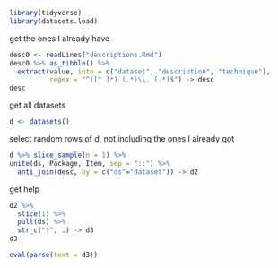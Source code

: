 ```r
library(tidyverse)
library(datasets.load)
```

get the ones I already have

```r
desc0 <- readLines("descriptions.Rmd")
desc0 %>% as_tibble() %>% 
  extract(value, into = c("dataset", "description", "technique"), 
          regex = "^([^ ]*) (.*)\\. (.*)$") -> desc
desc
```


get all datasets

```r
d <- datasets()
```

select random rows of d, not including the ones I already got

```r
d %>% slice_sample(n = 1) %>% 
unite(ds, Package, Item, sep = "::") %>% 
  anti_join(desc, by = c("ds"="dataset")) -> d2
```

get help

```r
d2 %>% 
  slice(1) %>% 
  pull(ds) %>% 
  str_c("?", .) -> d3
d3
```

```r
eval(parse(text = d3))
```


